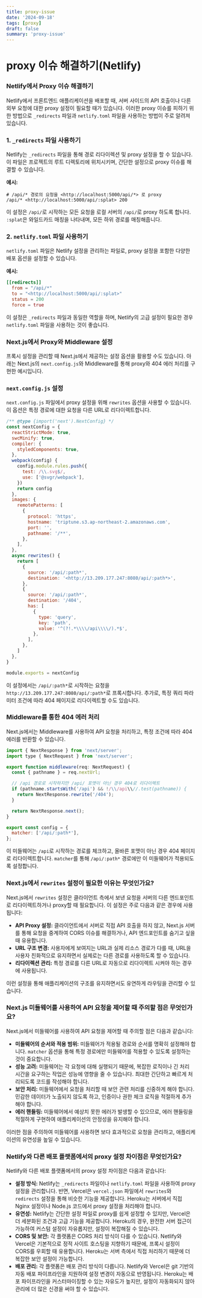 ```yaml
---
title: proxy-issue
date: '2024-09-18'
tags: [proxy]
draft: false
summary: 'proxy-issue'
---
```


# proxy 이슈 해결하기(Netlify)

### Netlify에서 Proxy 이슈 해결하기

Netlify에서 프론트엔드 애플리케이션을 배포할 때, 서버 사이드의 API 호출이나 다른 외부 요청에 대한 proxy 설정이 필요할 때가 있습니다. 이러한 proxy 이슈를 피하기 위한 방법으로 `_redirects` 파일과 `netlify.toml` 파일을 사용하는 방법이 주로 알려져 있습니다.

### 1. `_redirects` 파일 사용하기

Netlify는 `_redirects` 파일을 통해 경로 리다이렉션 및 proxy 설정을 할 수 있습니다. 이 파일은 프로젝트의 루트 디렉토리에 위치시키며, 간단한 설정으로 proxy 이슈를 해결할 수 있습니다.

**예시:**

```
# /api/* 경로의 요청을 <http://localhost:5000/api/*> 로 proxy
/api/* <http://localhost:5000/api/:splat> 200

```

이 설정은 `/api/`로 시작하는 모든 요청을 로컬 서버의 `/api/`로 proxy 하도록 합니다. `:splat`은 와일드카드 매칭을 나타내며, 모든 하위 경로를 매칭해줍니다.

### 2. `netlify.toml` 파일 사용하기

`netlify.toml` 파일은 Netlify 설정을 관리하는 파일로, proxy 설정을 포함한 다양한 배포 옵션을 설정할 수 있습니다.

**예시:**

```toml
[[redirects]]
  from = "/api/*"
  to = "<http://localhost:5000/api/:splat>"
  status = 200
  force = true

```

이 설정은 `_redirects` 파일과 동일한 역할을 하며, Netlify의 고급 설정이 필요한 경우 `netlify.toml` 파일을 사용하는 것이 좋습니다.

### Next.js에서 Proxy와 Middleware 설정

프록시 설정을 관리할 때 Next.js에서 제공하는 설정 옵션을 활용할 수도 있습니다. 아래는 Next.js의 `next.config.js`와 Middleware를 통해 proxy와 404 에러 처리를 구현한 예시입니다.

### `next.config.js` 설정

`next.config.js` 파일에서 proxy 설정을 위해 `rewrites` 옵션을 사용할 수 있습니다. 이 옵션은 특정 경로에 대한 요청을 다른 URL로 리다이렉트합니다.

```jsx
/** @type {import('next').NextConfig} */
const nextConfig = {
  reactStrictMode: true,
  swcMinify: true,
  compiler: {
    styledComponents: true,
  },
  webpack(config) {
    config.module.rules.push({
      test: /\\.svg$/,
      use: ['@svgr/webpack'],
    })
    return config
  },
  images: {
    remotePatterns: [
      {
        protocol: 'https',
        hostname: 'triptune.s3.ap-northeast-2.amazonaws.com',
        port: '',
        pathname: '/**',
      },
    ],
  },
  async rewrites() {
    return [
      {
        source: '/api/:path*',
        destination: '<http://13.209.177.247:8080/api/:path*>',
      },
      {
        source: '/api/:path*',
        destination: '/404',
        has: [
          {
            type: 'query',
            key: 'path',
            value: '^(?!.*\\\\/api\\\\/).*$',
          },
        ],
      },
    ]
  },
}

module.exports = nextConfig
```

이 설정에서는 `/api/:path*`로 시작하는 요청을 `http://13.209.177.247:8080/api/:path*`로 프록시합니다. 추가로, 특정 쿼리 파라미터 조건에 따라 404 페이지로 리다이렉트할 수도 있습니다.

### Middleware를 통한 404 에러 처리

Next.js에서는 Middleware를 사용하여 API 요청을 처리하고, 특정 조건에 따라 404 에러를 반환할 수 있습니다.

```jsx
import { NextResponse } from 'next/server';
import type { NextRequest } from 'next/server';

export function middleware(req: NextRequest) {
  const { pathname } = req.nextUrl;

  // /api 경로로 시작하지만 /api/ 포맷이 아닌 경우 404로 리다이렉트
  if (pathname.startsWith('/api') && !/\\/api\\//.test(pathname)) {
    return NextResponse.rewrite('/404');
  }

  return NextResponse.next();
}

export const config = {
  matcher: ['/api/:path*'],
};

```

이 미들웨어는 `/api`로 시작하는 경로를 체크하고, 올바른 포맷이 아닌 경우 404 페이지로 리다이렉트합니다. `matcher`를 통해 `/api/:path*` 경로에만 이 미들웨어가 적용되도록 설정합니다.

### Next.js에서 `rewrites` 설정이 필요한 이유는 무엇인가요?

Next.js에서 `rewrites` 설정은 클라이언트 측에서 보낸 요청을 서버의 다른 엔드포인트로 리다이렉트하거나 proxy할 때 필요합니다. 이 설정은 주로 다음과 같은 경우에 사용됩니다:

- **API Proxy 설정:** 클라이언트에서 서버로 직접 API 호출을 하지 않고, Next.js 서버를 통해 요청을 중계하여 CORS 이슈를 해결하거나, API 엔드포인트를 숨기고 싶을 때 유용합니다.
- **URL 구조 변경:** 사용자에게 보여지는 URL과 실제 리소스 경로가 다를 때, URL을 사용자 친화적으로 유지하면서 실제로는 다른 경로를 사용하도록 할 수 있습니다.
- **리다이렉션 관리:** 특정 경로를 다른 URL로 자동으로 리다이렉트 시켜야 하는 경우에 사용됩니다.

이런 설정을 통해 애플리케이션의 구조를 유지하면서도 유연하게 라우팅을 관리할 수 있습니다.

### Next.js 미들웨어를 사용하여 API 요청을 제어할 때 주의할 점은 무엇인가요?

Next.js에서 미들웨어를 사용하여 API 요청을 제어할 때 주의할 점은 다음과 같습니다:

- **미들웨어의 순서와 적용 범위:** 미들웨어가 적용될 경로와 순서를 명확히 설정해야 합니다. `matcher` 옵션을 통해 특정 경로에만 미들웨어를 적용할 수 있도록 설정하는 것이 중요합니다.
- **성능 고려:** 미들웨어는 각 요청에 대해 실행되기 때문에, 복잡한 로직이나 긴 처리 시간을 요구하는 작업은 성능에 영향을 줄 수 있습니다. 최대한 간단하고 빠르게 처리되도록 코드를 작성해야 합니다.
- **보안 처리:** 미들웨어에서 요청을 처리할 때 보안 관련 처리를 신중하게 해야 합니다. 민감한 데이터가 노출되지 않도록 하고, 인증이나 권한 체크 로직을 적절하게 추가해야 합니다.
- **에러 핸들링:** 미들웨어에서 예상치 못한 에러가 발생할 수 있으므로, 에러 핸들링을 적절하게 구현하여 애플리케이션의 안정성을 유지해야 합니다.

이러한 점을 주의하여 미들웨어를 사용하면 보다 효과적으로 요청을 관리하고, 애플리케이션의 유연성을 높일 수 있습니다.

### Netlify와 다른 배포 플랫폼에서의 proxy 설정 차이점은 무엇인가요?

Netlify와 다른 배포 플랫폼에서의 proxy 설정 차이점은 다음과 같습니다:

- **설정 방식:** Netlify는 `_redirects` 파일이나 `netlify.toml` 파일을 사용하여 proxy 설정을 관리합니다. 반면, Vercel은 `vercel.json` 파일에서 `rewrites`와 `redirects` 설정을 통해 비슷한 기능을 제공합니다. Heroku는 서버에서 직접 Nginx 설정이나 Node.js 코드에서 proxy 설정을 처리해야 합니다.
- **유연성:** Netlify는 간단한 설정 파일로 proxy를 쉽게 설정할 수 있지만, Vercel은 더 세분화된 조건과 고급 기능을 제공합니다. Heroku의 경우, 완전한 서버 접근이 가능하여 커스텀 설정이 자유롭지만, 설정이 복잡해질 수 있습니다.
- **CORS 및 보안:** 각 플랫폼은 CORS 처리 방식이 다를 수 있습니다. Netlify와 Vercel은 기본적으로 정적 사이트 호스팅을 지향하기 때문에, 프록시 설정이 CORS를 우회할 때 유용합니다. Heroku는 서버 측에서 직접 처리하기 때문에 더 복잡한 보안 설정이 가능합니다.
- **배포 관리:** 각 플랫폼은 배포 관리 방식이 다릅니다. Netlify와 Vercel은 git 기반의 자동 배포 파이프라인을 지원하여 설정 변경이 자동으로 반영됩니다. Heroku는 배포 파이프라인을 커스터마이징할 수 있는 자유도가 높지만, 설정이 자동화되지 않아 관리에 더 많은 신경을 써야 할 수 있습니다.

